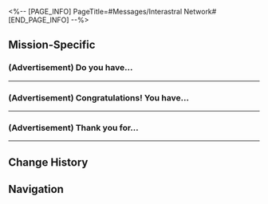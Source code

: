 <%-- [PAGE_INFO]
PageTitle=#Messages/Interastral Network#
[END_PAGE_INFO] --%>
{{Messages Infobox
|id        = 30
|image     = NPC Interastral Network Icon.png
|type      = NPC
|sender    = Interastral Network
|signature = 
|faction   = 
}}

==Mission-Specific==
===(Advertisement) Do you have...===
{{Messages
|start_condition = 
|text =
:'''Interastral Network:''' (Advertisement) Do you have any plans for tonight, (Trailblazer)?<br />Your friend, Leonard Calliwell, is playing a heart-pumping space warfare game, Cosmic Warfare.<br />Do you want to face the emperor's mecha army in the Aurora Counter-Offensive Battle? Experience a day in a cloud-top mansion at Pier Point as a P35 staff member? Or do you want to turn into Galaxy Rangers with your friends and experience the epic assassination operation that shook the cosmos? Right now, the multiplayer online game Cosmic Warfare is open to all users. Meet up with Leonard Calliwell, and begin a cosmic journey of your own.<br />* Requires Interastral Network membership.
:{Choice} What's that?
::'''(Trailblazer):''' What's that?
:{Choice} Who's Leonard?
::'''(Trailblazer):''' Who's Leonard?
:{Choice} Cancel
::'''(Trailblazer):''' Cancel
}}
----

===(Advertisement) Congratulations! You have...===
{{Messages
|start_condition = 
|text =
:'''Interastral Network:''' (Advertisement) Congratulations! You have completed the High Score Challenge in Cosmic Warfare and obtained a stage victory. Please confirm your battle statistics in the monitoring room
}}
----

===(Advertisement) Thank you for...===
{{Messages
|start_condition = 
|text =
:'''Interastral Network:''' (Advertisement) Thank you for your support. The limited trial experience of Cosmic Warfare has ended, and the game application will be automatically uninstalled. Thank you for your support, and we hope to see you again
}}
----

==Change History==
{{Change History|1.0}}

==Navigation==
{{Messages Navbox}}